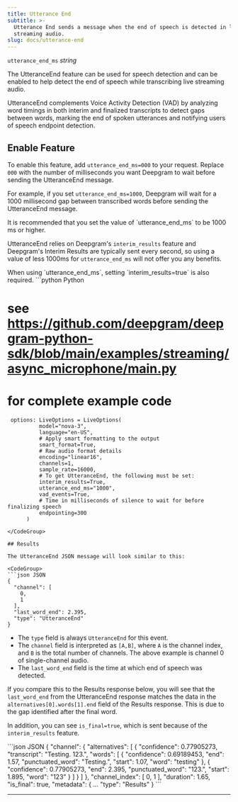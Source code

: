 ```yaml
---
title: Utterance End
subtitle: >-
  Utterance End sends a message when the end of speech is detected in live
  streaming audio.
slug: docs/utterance-end
---
```


`utterance_end_ms` *string*

<div class="flex flex-row gap-2">
<Markdown src="../snippets/stt-batch-unavailable.mdx" /> <Markdown src="../snippets/stt-stream-available.mdx" /> <Markdown src="../snippets/all-available-languages.mdx" />
</div>

The UtteranceEnd feature can be used for speech detection and can be enabled to help detect the end of speech while transcribing live streaming audio.

UtteranceEnd complements Voice Activity Detection (VAD) by analyzing word timings in both interim and finalized transcripts to detect gaps between words, marking the end of spoken utterances and notifying users of speech endpoint detection.

## Enable Feature

To enable this feature, add `utterance_end_ms=000` to your request. Replace `000` with the number of milliseconds you want Deepgram to wait before sending the UtteranceEnd message.

For example, if you set `utterance_end_ms=1000`, Deepgram will wait for a 1000 millisecond gap between transcribed words before sending the UtteranceEnd message.

<Info>
  It is recommended that you set the value of `utterance_end_ms` to be 1000 ms or higher.
</Info>

UtteranceEnd relies on Deepgram's `interim_results` feature and Deepgram's Interim Results are typically sent every second, so using a value of less 1000ms for `utterance_end_ms` will not offer you any benefits.

<Info>
  When using `utterance_end_ms`, setting `interim_results=true` is also required.
</Info>

<CodeGroup>
  ```python Python

  # see https://github.com/deepgram/deepgram-python-sdk/blob/main/examples/streaming/async_microphone/main.py
  # for complete example code

     options: LiveOptions = LiveOptions(
              model="nova-3",
              language="en-US",
              # Apply smart formatting to the output
              smart_format=True,
              # Raw audio format details
              encoding="linear16",
              channels=1,
              sample_rate=16000,
              # To get UtteranceEnd, the following must be set:
              interim_results=True,
              utterance_end_ms="1000",
              vad_events=True,
              # Time in milliseconds of silence to wait for before finalizing speech
              endpointing=300
          )
  ```
</CodeGroup>

## Results

The UtteranceEnd JSON message will look similar to this:

<CodeGroup>
  ```json JSON
  {
    "channel": [
      0,
      1
    ],
    "last_word_end": 2.395,
    "type": "UtteranceEnd"
  }
  ```
</CodeGroup>

* The `type` field is always `UtteranceEnd` for this event.
* The `channel` field is interpreted as `[A,B]`, where `A` is the channel index, and `B` is the total number of channels. The above example is channel 0 of single-channel audio.
* The `last_word_end` field is the time at which end of speech was detected.

If you compare this to the Results response below, you will see that the `last_word_end` from the UtteranceEnd response matches the data in the `alternatives[0].words[1].end` field of the Results response. This is due to the gap identified after the final word.

In addition, you can see `is_final=true`, which is sent because of the `interim_results` feature.

<CodeGroup>
  ```json JSON
  {
    "channel": {
      "alternatives": [
        {
          "confidence": 0.77905273,
          "transcript": "Testing. 123.",
          "words": [
            {
              "confidence": 0.69189453,
              "end": 1.57,
              "punctuated_word": "Testing.",
              "start": 1.07,
              "word": "testing"
            },
            {
              "confidence": 0.77905273,
              "end": 2.395,
              "punctuated_word": "123.",
              "start": 1.895,
              "word": "123"
            }
          ]
        }
      ]
    },
    "channel_index": [
      0,
      1
    ],
    "duration": 1.65,
    "is_final": true,
    "metadata": {
     ...
    "type": "Results"
  }
  ```
</CodeGroup>

***
